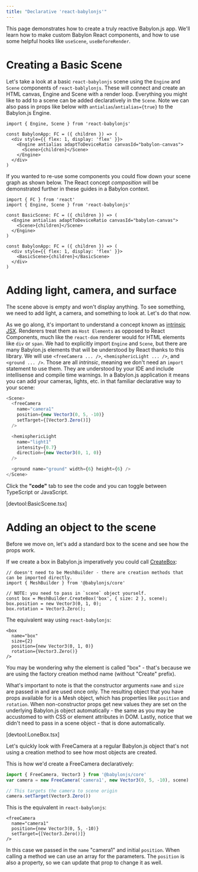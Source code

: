 ```yaml
---
title: "Declarative 'react-babylonjs'"
---
```


This page demonstrates how to create a truly reactive Babylon.js app. We'll
learn how to make custom Babylon React components, and how to use some helpful
hooks like `useScene`, `useBeforeRender`.

# Creating a Basic Scene

Let's take a look at a basic `react-babylonjs` scene using the `Engine` and
`Scene` components of `react-bablylonjs`. These will connect and create an HTML
canvas, Engine and Scene with a render loop. Everything you might like to add to
a scene can be added declaratively in the `Scene`. Note we can also pass in
props like below with `antialias`/`antialias={true}` to the Babylon.js Engine.

```tsx
import { Engine, Scene } from 'react-babylonjs'

const BabylonApp: FC = ({ children }) => (
  <div style={{ flex: 1, display: 'flex' }}>
    <Engine antialias adaptToDeviceRatio canvasId="babylon-canvas">
      <Scene>{children}</Scene>
    </Engine>
  </div>
)
```

If you wanted to re-use some components you could flow down your scene graph as
shown below. The React concept _composition_ will be demonstrated further in
these guides in a Babylon context.

```tsx
import { FC } from 'react'
import { Engine, Scene } from 'react-babylonjs'

const BasicScene: FC = ({ children }) => (
  <Engine antialias adaptToDeviceRatio canvasId="babylon-canvas">
    <Scene>{children}</Scene>
  </Engine>
)

const BabylonApp: FC = ({ children }) => (
  <div style={{ flex: 1, display: 'flex' }}>
    <BasicScene>{children}</BasicScene>
  </div>
)
```

# Adding light, camera, and surface

The scene above is empty and won't display anything. To see something, we need
to add light, a camera, and something to look at. Let's do that now.

As we go along, it's important to understand a concept known as
[intrinsic JSX](https://www.typescriptlang.org/docs/handbook/jsx.html#intrinsic-elements).
Renderers treat them as `Host Elements` as opposed to React Components, much
like the `react-dom` renderer would for HTML elements like `div` or `span`. We
had to explicitly import `Engine` and `Scene`, but there are many Babylon.js
elements that will be understood by React thanks to this library. We will use
`<freeCamera ... />`, `<hemisphericLight ... />`, and `<ground ... />`. Those
are all _intrinsic_, meaning we don't need an `import` statement to use them.
They are understood by your IDE and include intellisense and compile time
warnings. In a Babylon.js application it means you can add your cameras, lights,
etc. in that familiar declarative way to your scene:

```typescript
<Scene>
  <freeCamera
    name="camera1"
    position={new Vector3(0, 5, -10)}
    setTarget={[Vector3.Zero()]}
  />

  <hemisphericLight
    name="light1"
    intensity={0.7}
    direction={new Vector3(0, 1, 0)}
  />

  <ground name="ground" width={6} height={6} />
</Scene>
```

Click the **"code"** tab to see the code and you can toggle between TypeScript
or JavaScript.

[devtool:BasicScene.tsx]

# Adding an object to the scene

Before we move on, let's add a standard box to the scene and see how the props
work.

If we create a box in Babylon.js imperatively you could call
[CreateBox](https://doc.babylonjs.com/typedoc/modules/BABYLON#CreateBox-2):

```
// doesn't need to be MeshBuilder - there are creation methods that can be imported directly.
import { MeshBuilder } from '@babylonjs/core'

// NOTE: you need to pass in `scene` object yourself.
const box = MeshBuilder.CreateBox('box', { size: 2 }, scene);
box.position = new Vector3(0, 1, 0);
box.rotation = Vector3.Zero();
```

The equivalent way using `react-babylonjs`:

```tsx
<box
  name="box"
  size={2}
  position={new Vector3(0, 1, 0)}
  rotation={Vector3.Zero()}
/>
```

You may be wondering why the element is called "box" - that's because we are
using the factory creation method name (without "Create" prefix).

What's important to note is that the constructor arguments `name` and `size` are
passed in and are used once only. The resulting object that you have props
available for is a Mesh object, which has properties like `position` and
`rotation`. When non-constructor props get new values they are set on the
underlying Babylon.js object automatically - the same as you may be accustomed
to with CSS or element attributes in DOM. Lastly, notice that we didn't need to
pass in a scene object - that is done automatically.

[devtool:LoneBox.tsx]

Let's quickly look with FreeCamera at a regular Babylon.js object that's not
using a creation method to see how most objects are created.

This is how we'd create a FreeCamera declaratively:

```typescript
import { FreeCamera, Vector3 } from '@babylonjs/core'
var camera = new FreeCamera('camera1', new Vector3(0, 5, -10), scene)

// This targets the camera to scene origin
camera.setTarget(Vector3.Zero())
```

This is the equivalent in `react-babylonjs`:

```tsx
<freeCamera
  name="camera1"
  position={new Vector3(0, 5, -10)}
  setTarget={[Vector3.Zero()]}
/>
```

In this case we passed in the `name` "camera1" and initial `position`. When
calling a method we can use an array for the parameters. The `position` is also
a property, so we can update that prop to change it as well.

